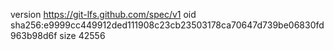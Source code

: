 version https://git-lfs.github.com/spec/v1
oid sha256:e9999cc449912ded111908c23cb23503178ca70647d739be06830fd963b98d6f
size 42556
